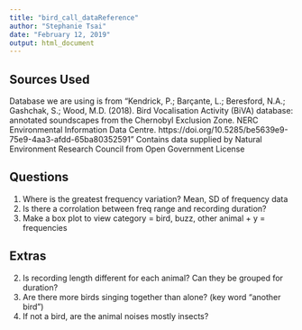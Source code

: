 ---
title: "bird_call_dataReference"
author: "Stephanie Tsai"
date: "February 12, 2019"
output: html_document
---

## Sources Used
Database we are using is from "Kendrick, P.; Barçante, L.; Beresford, N.A.; Gashchak, S.; Wood, M.D. (2018). Bird Vocalisation Activity (BiVA) database: annotated soundscapes from the Chernobyl Exclusion Zone. NERC Environmental Information Data Centre. https://doi.org/10.5285/be5639e9-75e9-4aa3-afdd-65ba80352591"
Contains data supplied by Natural Environment Research Council from Open Government License

## Questions
1. Where is the greatest frequency variation? Mean, SD of frequency data
2. Is there a corrolation between freq range and recording duration?
3. Make a box plot to view category = bird, buzz, other animal + y = frequencies





## Extras
2. Is recording length different for each animal? Can they be grouped for duration?
3. Are there more birds singing together than alone? (key word "another bird")
4. If not a bird, are the animal noises mostly insects?
